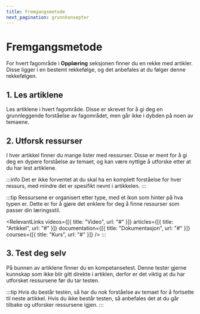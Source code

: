 ```yaml
---
title: Fremgangsmetode
next_pagination: grunnkonsepter
---
```



# Fremgangsmetode

For hvert fagområde i **Opplæring** seksjonen finner du en rekke med artikler. Disse ligger i en bestemt rekkefølge, og det anbefales at du følger denne rekkefølgen.

## 1. Les artiklene

Les artiklene i hvert fagområde. Disse er skrevet for å gi deg en grunnleggende forståelse av fagområdet, men går ikke i dybden på noen av temaene.

## 2. Utforsk ressurser

I hver artikkel finner du mange lister med ressurser. Disse er ment for å gi deg en dypere forståelse av temaet, og kan være nyttige å utforske etter at du har lest artiklene.

:::info
Det er ikke forventet at du skal ha en komplett forståelse for hver ressurs, med mindre det er spesifikt nevnt i artikkelen.
:::

:::tip
Ressursene er organisert etter type, med et ikon som hinter på hva typen er. Dette er for å gjøre det enklere for deg å finne ressurser som passer din læringsstil.

<RelevantLinks
  videos={[{ title: "Video", url: "#" }]}
  articles={[{ title: "Artikkel", url: "#" }]}
  documentation={[{ title: "Dokumentasjon", url: "#" }]}
  courses={[{ title: "Kurs", url: "#" }]}
/>
:::

## 3. Test deg selv

På bunnen av artiklene finner du en kompetansetest. Denne tester gjerne kunnskap som ikke blir gitt direkte i artiklen, derfor er det viktig at du har utforsket ressursene før du tar testen.

:::tip
Hvis du består testen, så har du nok forståelse av temaet for å fortsette til neste artikkel. Hvis du ikke består testen, så anbefales det at du går tilbake og utforsker ressursene igjen.
:::
